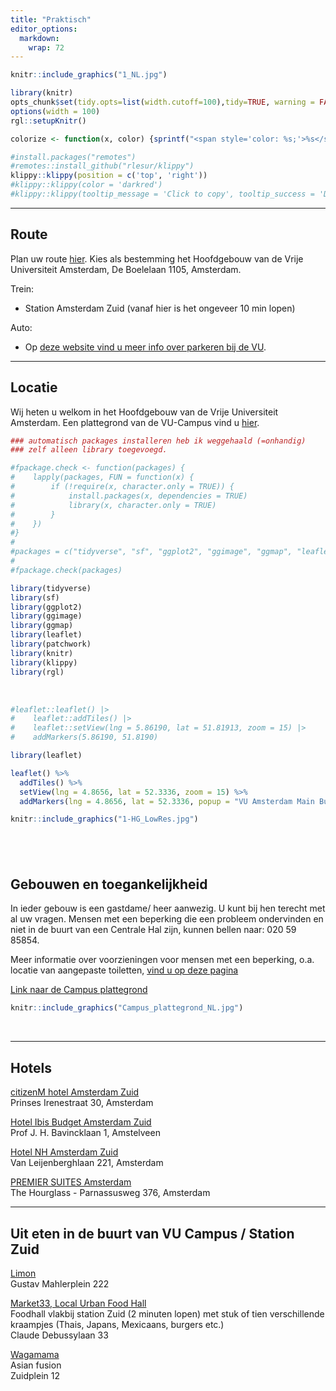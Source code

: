 ```yaml
---
title: "Praktisch"
editor_options:
  markdown:
    wrap: 72
---
```


```r
knitr::include_graphics("1_NL.jpg")
```

```{=html}
<!---
https://stackoverflow.com/questions/30110377/saving-leaflet-output-as-html
--->
```
```r
library(knitr)
opts_chunk$set(tidy.opts=list(width.cutoff=100),tidy=TRUE, warning = FALSE, message = FALSE,comment = "#>", cache=TRUE, class.source=c("test"), class.output=c("test2"), cache.lazy = FALSE, echo = FALSE)
options(width = 100) 
rgl::setupKnitr()

colorize <- function(x, color) {sprintf("<span style='color: %s;'>%s</span>", color, x) }

```

```r
#install.packages("remotes")
#remotes::install_github("rlesur/klippy")
klippy::klippy(position = c('top', 'right'))
#klippy::klippy(color = 'darkred')
#klippy::klippy(tooltip_message = 'Click to copy', tooltip_success = 'Done')
```

------------------------------------------------------------------------

## Route

Plan uw route [hier](https://maps.app.goo.gl/2DGq2o79JUx8Rbmr5). Kies
als bestemming het Hoofdgebouw van de Vrije Universiteit Amsterdam, De
Boelelaan 1105, Amsterdam.

Trein:

-   Station Amsterdam Zuid (vanaf hier is het ongeveer 10 min lopen)

Auto:

-   Op [deze website vind u meer info over parkeren bij de VU](https://www.parkerenbijvu.nl/).

------------------------------------------------------------------------

## Locatie

Wij heten u welkom in het Hoofdgebouw van de Vrije Universiteit
Amsterdam. Een plattegrond van de VU-Campus vind u
[hier](https://assets-us-01.kc-usercontent.com/d8b6f1f5-816c-005b-1dc1-e363dd7ce9a5/5dab4300-e3ae-443f-8136-f1c2489af3ef/Campus%20plattegrond%20NL%20dec24.pdf).

```r

### automatisch packages installeren heb ik weggehaald (=onhandig)
### zelf alleen library toegevoegd.

#fpackage.check <- function(packages) {
#    lapply(packages, FUN = function(x) {
#        if (!require(x, character.only = TRUE)) {
#            install.packages(x, dependencies = TRUE)
#            library(x, character.only = TRUE)
#        }
#    })
#}
#
#packages = c("tidyverse", "sf", "ggplot2", "ggimage", "ggmap", "leaflet", "patchwork")
#
#fpackage.check(packages)

library(tidyverse)
library(sf)
library(ggplot2)
library(ggimage)
library(ggmap)
library(leaflet)
library(patchwork)
library(knitr)
library(klippy)
library(rgl)

```
<br>

```r
#leaflet::leaflet() |>
#    leaflet::addTiles() |>
#    leaflet::setView(lng = 5.86190, lat = 51.81913, zoom = 15) |>
#    addMarkers(5.86190, 51.8190)

library(leaflet)

leaflet() %>%
  addTiles() %>%
  setView(lng = 4.8656, lat = 52.3336, zoom = 15) %>%
  addMarkers(lng = 4.8656, lat = 52.3336, popup = "VU Amsterdam Main Building")

```

```r
knitr::include_graphics("1-HG_LowRes.jpg")
```
 
<br>
------------------------------------------------------------------------

## Gebouwen en toegankelijkheid

In ieder gebouw is een gastdame/ heer aanwezig. U kunt bij hen terecht met al uw vragen. Mensen met een beperking die een probleem ondervinden en niet in de buurt van een Centrale Hal zijn, kunnen bellen naar: 020 59 85854.

Meer informatie over voorzieningen voor mensen met een beperking, o.a. locatie van aangepaste toiletten,
[vind u op deze pagina](https://vu.nl/nl/over-de-vu/meer-over/voorzieningen-voor-mensen-met-een-beperking)

[Link naar de Campus plattegrond](https://vu.nl/nl/over-de-vu/meer-over/plattegrond-vu-campus)
<br>
```r
knitr::include_graphics("Campus_plattegrond_NL.jpg")
```
 
<br>

------------------------------------------------------------------------

## Hotels

[citizenM hotel Amsterdam Zuid](https://www.citizenm.com/nl/hotels/europa/amsterdam/zuid-hotel?utm_source=google&utm_medium=cpc&utm_campaign=o:NL-m:CM-ch:SEA-ph:ALWON-l:NL-cat:HT-ct:BRAND-dco:NL-r:D-cit:AMSTERDAM-h:ALL&gad_source=1&gad_campaignid=16101105357&gclid=CjwKCAjw_pDBBhBMEiwAmY02Npl9SkdxYdkvgWoxq33e2hNKledtl-BhJvMiPNx2Rb6VtKbF4GoX3BoCoB0QAvD_BwE)\
Prinses Irenestraat 30, Amsterdam

[Hotel Ibis Budget Amsterdam Zuid](https://all.accor.com/hotel/A3P2/index.nl.shtml)\
Prof J. H. Bavincklaan 1, Amstelveen

[Hotel NH Amsterdam Zuid](https://www.nh-hotels.com/en/hotel/nh-amsterdam-zuid?campid=8435708&utm_campaign=nh_hotel&utm_source=google&utm_medium=cpc&utm_id=22343106421&utm_source_platform=sa360&gclsrc=aw.ds&gad_source=1&gad_campaignid=22343106421&gclid=CjwKCAjw_pDBBhBMEiwAmY02NriPEjw6PAyOizslYFsyqsSnj_ZM0KErS66xFf4sFOJRsP4wcuL1MxoCdvkQAvD_BwE)\
Van Leijenberghlaan 221, Amsterdam

[PREMIER SUITES Amsterdam](https://www.premiersuiteseurope.com/nl/locaties/nederland/amsterdam/serviced-apartments-amsterdam)\
The Hourglass - Parnassusweg 376, Amsterdam

------------------------------------------------------------------------
## Uit eten in de buurt van VU Campus / Station Zuid

[Limon](https://limon.amsterdam/) <br>
Gustav Mahlerplein 222

[Market33, Local Urban Food Hall](https://market33.nl/nl/)\
Foodhall vlakbij station Zuid (2 minuten lopen) met stuk of tien verschillende kraampjes (Thais, Japans, Mexicaans, burgers etc.) <br> 
Claude Debussylaan 33

[Wagamama](https://www.wagamama.nl/restaurants/zuidplein)\
Asian fusion <br> 
Zuidplein 12


